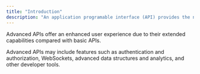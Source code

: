 ```yaml
---
title: "Introduction"
description: "An application programable interface (API) provides the necessary tools for modern software development and gives developers the capabilities to unlock higher levels of functionality within applications."
---
```


Advanced APIs offer an enhanced user experience due to their extended capabilities compared with basic APIs.

Advanced APIs may include features such as authentication and authorization, WebSockets, advanced data structures and analytics, and other developer tools.
